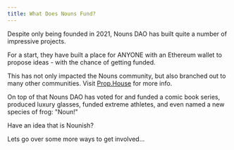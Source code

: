 ```yaml
---
title: What Does Nouns Fund?
---
```


Despite only being founded in 2021, Nouns DAO has built quite a number of impressive projects.

For a start, they have built <Nutshell children="Prop House," glossaryEntry="content/glossary/prop_house.mdx" /> a place for ANYONE with an Ethereum wallet to propose ideas - with the chance of getting funded.

This has not only impacted the Nouns community, but also branched out to many other communities. Visit [Prop.House](http://www.prop.house) for more info.

On top of that Nouns DAO has voted for and funded a comic book series, produced luxury glasses, funded extreme athletes, and even named a new species of frog: "Noun!"&#x20;

Have an idea that is Nounish?&#x20;

Lets go over some more ways to get involved...&#x20;
